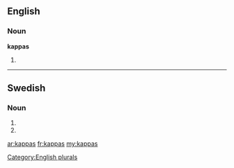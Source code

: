 ==English==

===Noun===
'''kappas'''

# {{plural of|[[kappa]]}}

[[Category:English plurals]]

----

==Swedish==

===Noun===
{{head|sv|noun form}}

# {{sv-noun-form-indef-gen|kappa}}
# {{sv-noun-form-indef-gen-pl|kappa}}

[[ar:kappas]]
[[fr:kappas]]
[[my:kappas]]
